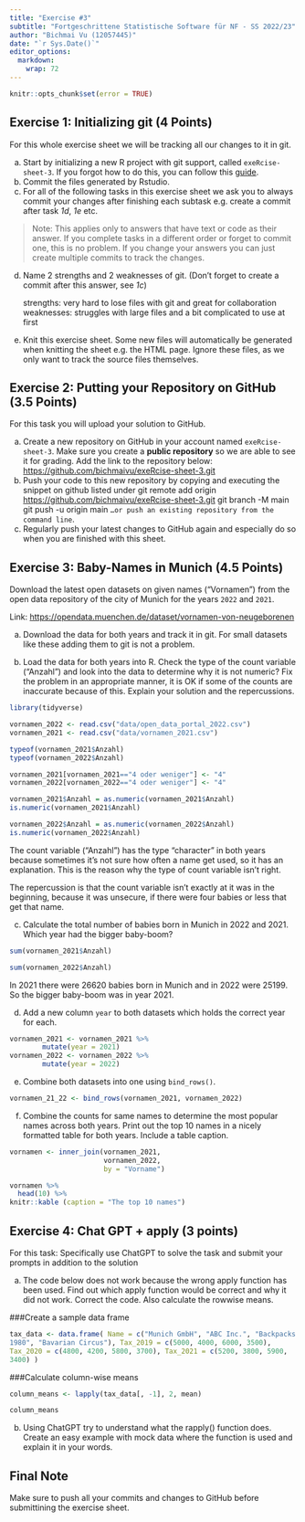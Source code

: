 ```yaml
---
title: "Exercise #3"
subtitle: "Fortgeschrittene Statistische Software für NF - SS 2022/23"
author: "Bichmai Vu (12057445)"
date: "`r Sys.Date()`"
editor_options: 
  markdown: 
    wrap: 72
---
```


```r
knitr::opts_chunk$set(error = TRUE)
```

## Exercise 1: Initializing git (4 Points)

For this whole exercise sheet we will be tracking all our changes to it
in git.

a)  Start by initializing a new R project with git support, called
    `exeRcise-sheet-3`. If you forgot how to do this, you can follow
    this
    [guide](https://malikaihle.github.io/Introduction-RStudio-Git-GitHub/rstudio_project.html).
b)  Commit the files generated by Rstudio.
c)  For all of the following tasks in this exercise sheet we ask you to
    always commit your changes after finishing each subtask e.g. create
    a commit after task *1d*, *1e* etc.

> Note: This applies only to answers that have text or code as their
> answer. If you complete tasks in a different order or forget to commit
> one, this is no problem. If you change your answers you can just
> create multiple commits to track the changes.

d)  Name 2 strengths and 2 weaknesses of git. (Don't forget to create a
    commit after this answer, see *1c*)

    strengths: very hard to lose files with git and great for
    collaboration weaknesses: struggles with large files and a bit
    complicated to use at first

e)  Knit this exercise sheet. Some new files will automatically be
    generated when knitting the sheet e.g. the HTML page. Ignore these
    files, as we only want to track the source files themselves.

## Exercise 2: Putting your Repository on GitHub (3.5 Points)

For this task you will upload your solution to GitHub.

a)  Create a new repository on GitHub in your account named
    `exeRcise-sheet-3`. Make sure you create a **public repository** so
    we are able to see it for grading. Add the link to the repository
    below: <https://github.com/bichmaivu/exeRcise-sheet-3.git>
b)  Push your code to this new repository by copying and executing the
    snippet on github listed under git remote add origin
    <https://github.com/bichmaivu/exeRcise-sheet-3.git> git branch -M
    main git push -u origin main
    `…or push an existing repository from the command line`.
c)  Regularly push your latest changes to GitHub again and especially do
    so when you are finished with this sheet.

## Exercise 3: Baby-Names in Munich (4.5 Points)

Download the latest open datasets on given names ("Vornamen") from the
open data repository of the city of Munich for the years `2022` and
`2021`.

Link: <https://opendata.muenchen.de/dataset/vornamen-von-neugeborenen>

a)  Download the data for both years and track it in git. For small
    datasets like these adding them to git is not a problem.

b)  Load the data for both years into R. Check the type of the count
    variable ("Anzahl") and look into the data to determine why it is
    not numeric? Fix the problem in an appropriate manner, it is OK if
    some of the counts are inaccurate because of this. Explain your
    solution and the repercussions.

```r
library(tidyverse)
```

```r
vornamen_2022 <- read.csv("data/open_data_portal_2022.csv")
vornamen_2021 <- read.csv("data/vornamen_2021.csv")

typeof(vornamen_2021$Anzahl)
typeof(vornamen_2022$Anzahl)

vornamen_2021[vornamen_2021=="4 oder weniger"] <- "4"
vornamen_2022[vornamen_2022=="4 oder weniger"] <- "4"

vornamen_2021$Anzahl = as.numeric(vornamen_2021$Anzahl)
is.numeric(vornamen_2021$Anzahl)

vornamen_2022$Anzahl = as.numeric(vornamen_2022$Anzahl)
is.numeric(vornamen_2022$Anzahl)
```

The count variable ("Anzahl") has the type "character" in both years
because sometimes it's not sure how often a name get used, so it has an
explanation. This is the reason why the type of count variable isn't
right.

The repercussion is that the count variable isn't exactly at it was in
the beginning, because it was unsecure, if there were four babies or
less that get that name.

c)  Calculate the total number of babies born in Munich in 2022
    and 2021. Which year had the bigger baby-boom?

```r
sum(vornamen_2021$Anzahl)

sum(vornamen_2022$Anzahl)
```

In 2021 there were 26620 babies born in Munich and in 2022 were 25199.
So the bigger baby-boom was in year 2021.

d)  Add a new column `year` to both datasets which holds the correct
    year for each.

```r
vornamen_2021 <- vornamen_2021 %>%
        mutate(year = 2021)
vornamen_2022 <- vornamen_2022 %>%
        mutate(year = 2022)
```

e)  Combine both datasets into one using `bind_rows()`.

```r
vornamen_21_22 <- bind_rows(vornamen_2021, vornamen_2022)
```

f)  Combine the counts for same names to determine the most popular
    names across both years. Print out the top 10 names in a nicely
    formatted table for both years. Include a table caption.

```r
vornamen <- inner_join(vornamen_2021, 
                       vornamen_2022, 
                       by = "Vorname")

vornamen %>% 
  head(10) %>% 
knitr::kable (caption = "The top 10 names") 
```

## Exercise 4: Chat GPT + apply (3 points)

For this task: Specifically use ChatGPT to solve the task and submit
your prompts in addition to the solution

a)  The code below does not work because the wrong apply function has
    been used. Find out which apply function would be correct and why it
    did not work. Correct the code. Also calculate the rowwise means.

###Create a sample data frame

```r
tax_data <- data.frame( Name = c("Munich GmbH", "ABC Inc.", "Backpacks
1980", "Bavarian Circus"), Tax_2019 = c(5000, 4000, 6000, 3500),
Tax_2020 = c(4800, 4200, 5800, 3700), Tax_2021 = c(5200, 3800, 5900,
3400) )
```

###Calculate column-wise means

```r
column_means <- lapply(tax_data[, -1], 2, mean)

column_means
```

b)  Using ChatGPT try to understand what the rapply() function does.
    Create an easy example with mock data where the function is used and
    explain it in your words.

## Final Note

Make sure to push all your commits and changes to GitHub before
submittining the exercise sheet.
